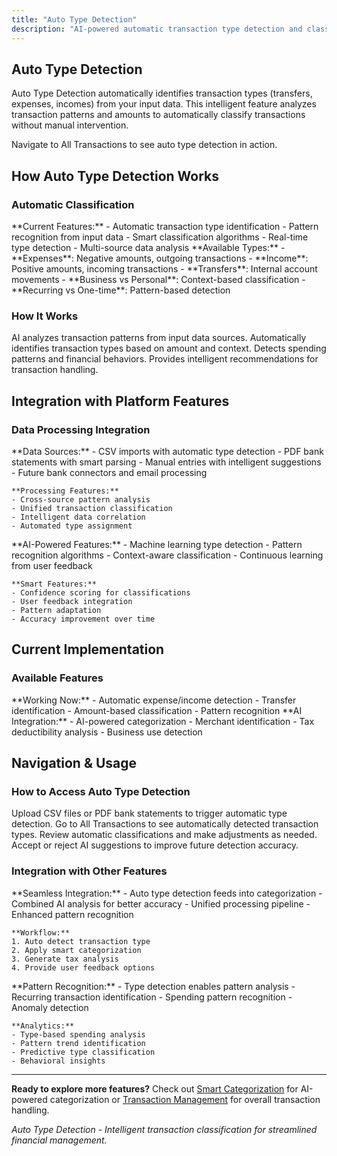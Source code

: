 ```yaml
---
title: "Auto Type Detection"
description: "AI-powered automatic transaction type detection and classification from input data"
---
```


## Auto Type Detection

Auto Type Detection automatically identifies transaction types (transfers, expenses, incomes) from your input data. This intelligent feature analyzes transaction patterns and amounts to automatically classify transactions without manual intervention.

<Card title="Access Auto Type Detection" icon="target" href="https://app.ai2fin.com/#/all-transactions" horizontal>
Navigate to All Transactions to see auto type detection in action.
</Card>

## How Auto Type Detection Works

### Automatic Classification

<CardGroup cols={2}>
  <Card title="Intelligent Detection" icon="brain">
    **Current Features:**
    - Automatic transaction type identification
    - Pattern recognition from input data
    - Smart classification algorithms
    - Real-time type detection
    - Multi-source data analysis
  </Card>
  
  <Card title="Transaction Classification" icon="target">
    **Available Types:**
    - **Expenses**: Negative amounts, outgoing transactions
    - **Income**: Positive amounts, incoming transactions
    - **Transfers**: Internal account movements
    - **Business vs Personal**: Context-based classification
    - **Recurring vs One-time**: Pattern-based detection
  </Card>
</CardGroup>

### How It Works

<Steps>
  <Step title="Data Analysis">
    AI analyzes transaction patterns from input data sources.
  </Step>
  
  <Step title="Type Classification">
    Automatically identifies transaction types based on amount and context.
  </Step>
  
  <Step title="Pattern Recognition">
    Detects spending patterns and financial behaviors.
  </Step>
  
  <Step title="Smart Suggestions">
    Provides intelligent recommendations for transaction handling.
  </Step>
</Steps>

## Integration with Platform Features

### Data Processing Integration

<AccordionGroup>
  <Accordion title="Input Source Integration">
    **Data Sources:**
    - CSV imports with automatic type detection
    - PDF bank statements with smart parsing
    - Manual entries with intelligent suggestions
    - Future bank connectors and email processing
    
    **Processing Features:**
    - Cross-source pattern analysis
    - Unified transaction classification
    - Intelligent data correlation
    - Automated type assignment
  </Accordion>
  
  <Accordion title="AI Enhancement">
    **AI-Powered Features:**
    - Machine learning type detection
    - Pattern recognition algorithms
    - Context-aware classification
    - Continuous learning from user feedback
    
    **Smart Features:**
    - Confidence scoring for classifications
    - User feedback integration
    - Pattern adaptation
    - Accuracy improvement over time
  </Accordion>
</AccordionGroup>

## Current Implementation

### Available Features

<CardGroup cols={2}>
  <Card title="Automatic Detection" icon="magic">
    **Working Now:**
    - Automatic expense/income detection
    - Transfer identification
    - Amount-based classification
    - Pattern recognition
  </Card>
  
  <Card title="Smart Categorization" icon="brain">
    **AI Integration:**
    - AI-powered categorization
    - Merchant identification
    - Tax deductibility analysis
    - Business use detection
  </Card>
</CardGroup>

## Navigation & Usage

### How to Access Auto Type Detection

<Steps>
  <Step title="Import Data">
    Upload CSV files or PDF bank statements to trigger automatic type detection.
  </Step>
  
  <Step title="View Results">
    Go to All Transactions to see automatically detected transaction types.
  </Step>
  
  <Step title="Review & Adjust">
    Review automatic classifications and make adjustments as needed.
  </Step>
  
  <Step title="Provide Feedback">
    Accept or reject AI suggestions to improve future detection accuracy.
  </Step>
</Steps>

### Integration with Other Features

<AccordionGroup>
  <Accordion title="Smart Categorization Integration">
    **Seamless Integration:**
    - Auto type detection feeds into categorization
    - Combined AI analysis for better accuracy
    - Unified processing pipeline
    - Enhanced pattern recognition
    
    **Workflow:**
    1. Auto detect transaction type
    2. Apply smart categorization
    3. Generate tax analysis
    4. Provide user feedback options
  </Accordion>
  
  <Accordion title="Pattern Analysis Integration">
    **Pattern Recognition:**
    - Type detection enables pattern analysis
    - Recurring transaction identification
    - Spending pattern recognition
    - Anomaly detection
    
    **Analytics:**
    - Type-based spending analysis
    - Pattern trend identification
    - Predictive type classification
    - Behavioral insights
  </Accordion>
</AccordionGroup>

---

**Ready to explore more features?** Check out [Smart Categorization](/features/smart-categorisation) for AI-powered categorization or [Transaction Management](/guides/transaction-management) for overall transaction handling.

*Auto Type Detection - Intelligent transaction classification for streamlined financial management.*

